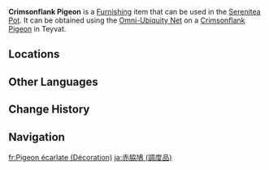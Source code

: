 {{About|the furnishing|the wildlife|Crimsonflank Pigeon}}
{{Furnishing Infobox
|title          = Crimsonflank Pigeon
|id             = 369147
|image          = Item Crimsonflank Pigeon (Furnishing).png
|category       = Animal
|subcategory    = Outdoor Creature
|quality        = 3
|adeptal_energy = 100
|load           = 350
|reduced_load   = 350
|description    = A common avian species in Teyvat. Plump and meaty, but can also be trained to deliver messages.<br>This type of pigeon is mostly active in mountainous regions. It sports the colors of the mountain rocks and the red earth on its feathers, giving it a graceful and distinguished appearance. After a long time bathing in the sunlight of the Realm Within, the brilliant posture of the Crimsonflank Pigeon can even attract the light-loving Sun Crabs.
|source1        = Omni-Ubiquity Net
}}
'''Crimsonflank Pigeon''' is a [[Furnishing]] item that can be used in the [[Serenitea Pot]]. It can be obtained using the [[Omni-Ubiquity Net]] on a [[Crimsonflank Pigeon]] in Teyvat.

==Locations==
{{Transclude|Crimsonflank Pigeon|Locations}}

==Other Languages==
{{Other Languages
|Transclude=Crimsonflank Pigeon
}}

==Change History==
{{Change History|2.3}}

==Navigation==
{{Furnishing Navbox/Living|Animal}}

[[fr:Pigeon écarlate (Décoration)]]
[[ja:赤脇鳩 (調度品)]]